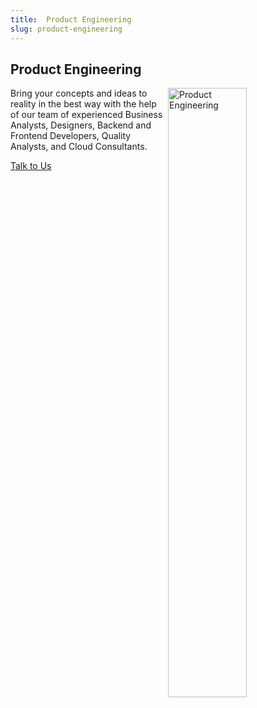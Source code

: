 ```yaml
---
title:  Product Engineering
slug: product-engineering
---
```


<h2 className="home"> Product<span  className='orange-text'> Engineering</span></h2>
<img align="right" width="50%" src="/img/services/saaragh_product_engineering.png" alt="Product Engineering" />

Bring your concepts and ideas to reality in the best way with the help of our team of experienced Business Analysts, Designers, Backend and Frontend Developers, Quality Analysts, and Cloud Consultants.

<a class="button button--primary" href="https://m.me/saaragh">Talk to Us</a>
